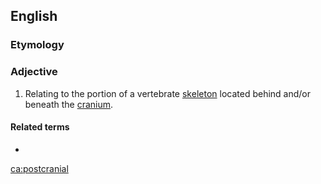 ==English==

===Etymology===
{{prefix|post|cranial|lang=en}}

===Adjective===
{{en-adj|-}}

# {{lb|en|anatomy}} Relating to the portion of a vertebrate [[skeleton]] located behind and/or beneath the [[cranium]].

====Related terms====
* {{l|en|precranial}}

[[ca:postcranial]]
